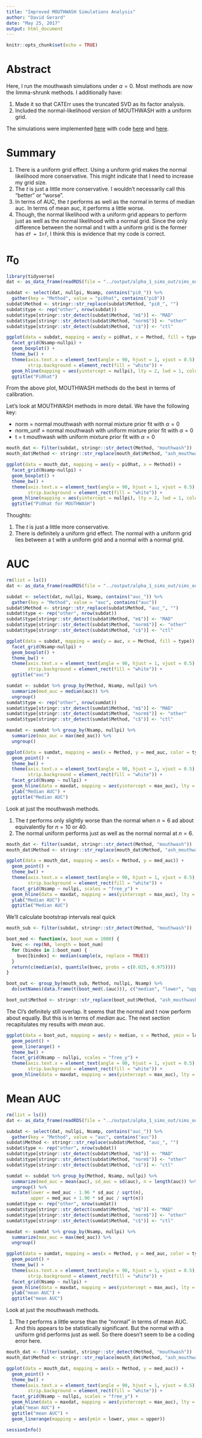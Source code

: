 ```yaml
---
title: "Improved MOUTHWASH Simulations Analysis"
author: "David Gerard"
date: "May 25, 2017"
output: html_document
---
```


```r
knitr::opts_chunk$set(echo = TRUE)
```

# Abstract

Here, I run the mouthwash simulations under $\alpha = 0$. Most methods are now the limma-shrunk methods. I additionally have:

1. Made it so that CATErr uses the truncated SVD as its factor analysis.
2. Included the normal-likelihood version of MOUTHWASH with a uniform grid.

The simulations were implemented [here](https://github.com/dcgerard/ruvb_plus_ash/blob/master/code/mouthwash_sims_alphais0_longer.R) with code [here](https://github.com/dcgerard/ruvb_plus_ash/blob/master/code/non_nc_methods.R) and [here](https://github.com/dcgerard/ruvb_sims/blob/nc_var/Code/nc_adjustment_methods.R).

# Summary

1. There is a uniform grid effect. Using a uniform grid makes the normal likelihood more conservative. This might indicate that I need to increase my grid size.
2. The $t$ is just a little more conservative. I wouldn't necessarily call this "better" or "worse".
3. In terms of AUC, the $t$ performs as well as the normal in terms of median auc. In terms of mean auc, it performs a little worse.
4. Though, the normal likelihood with a uniform grid appears to perform just as well as the normal likelihood with a normal grid. Since the only difference between the normal and t with a uniform grid is the former has `df = Inf`, I think this is evidence that my code is correct.

# $\pi_0$
```r
library(tidyverse)
dat <- as_data_frame(readRDS(file = "../output/alpha_1_sims_out/sims_out_alpha0_moreruns.RDS"))

subdat <- select(dat, nullpi, Nsamp, contains("pi0_")) %>%
  gather(key = "Method", value = "pi0hat", contains("pi0"))
subdat$Method <- stringr::str_replace(subdat$Method, "pi0_", "")
subdat$type <- rep("other", nrow(subdat))
subdat$type[stringr::str_detect(subdat$Method, "m$")] <- "MAD"
subdat$type[stringr::str_detect(subdat$Method, "norm$")] <- "other"
subdat$type[stringr::str_detect(subdat$Method, "c$")] <- "ctl"

ggplot(data = subdat, mapping = aes(y = pi0hat, x = Method, fill = type)) +
  facet_grid(Nsamp~nullpi) +
  geom_boxplot() +
  theme_bw() +
  theme(axis.text.x = element_text(angle = 90, hjust = 1, vjust = 0.5),
        strip.background = element_rect(fill = "white")) +
  geom_hline(mapping = aes(yintercept = nullpi), lty = 2, lwd = 1, color = "gray50") +
  ggtitle("Pi0hat")
```

From the above plot, MOUTHWASH methods do the best in terms of calibration.

Let's look at MOUTHWASH methods in more detail. We have the following key:

- norm = normal mouthwash with normal mixture prior fit with $\alpha = 0$
- norm_unif = normal mouthwash with uniform mixture prior fit with $\alpha = 0$
- t = t mouthwash with uniform mixture prior fit with $\alpha = 0$

```r
mouth_dat <- filter(subdat, stringr::str_detect(Method, "mouthwash"))
mouth_dat$Method <- stringr::str_replace(mouth_dat$Method, "ash_mouthwash_", "")

ggplot(data = mouth_dat, mapping = aes(y = pi0hat, x = Method)) +
  facet_grid(Nsamp~nullpi) +
  geom_boxplot() +
  theme_bw() +
  theme(axis.text.x = element_text(angle = 90, hjust = 1, vjust = 0.5),
        strip.background = element_rect(fill = "white")) +
  geom_hline(mapping = aes(yintercept = nullpi), lty = 2, lwd = 1, color = "gray50") +
  ggtitle("Pi0hat for MOUTHWASH")

```

Thoughts:

1. The $t$ is just a little more conservative.
2. There is definitely a uniform grid effect. The normal with a uniform grid lies between a t with a uniform grid and a normal with a normal grid.


# AUC

```r
rm(list = ls())
dat <- as_data_frame(readRDS(file = "../output/alpha_1_sims_out/sims_out_alpha0_moreruns.RDS"))

subdat <- select(dat, nullpi, Nsamp, contains("auc_")) %>%
  gather(key = "Method", value = "auc", contains("auc"))
subdat$Method <- stringr::str_replace(subdat$Method, "auc_", "")
subdat$type <- rep("other", nrow(subdat))
subdat$type[stringr::str_detect(subdat$Method, "m$")] <- "MAD"
subdat$type[stringr::str_detect(subdat$Method, "norm$")] <- "other"
subdat$type[stringr::str_detect(subdat$Method, "c$")] <- "ctl"

ggplot(data = subdat, mapping = aes(y = auc, x = Method, fill = type)) +
  facet_grid(Nsamp~nullpi) +
  geom_boxplot() +
  theme_bw() +
  theme(axis.text.x = element_text(angle = 90, hjust = 1, vjust = 0.5),
        strip.background = element_rect(fill = "white")) +
  ggtitle("auc")
```

```r
sumdat <- subdat %>% group_by(Method, Nsamp, nullpi) %>%
  summarize(med_auc = median(auc)) %>%
  ungroup()
sumdat$type <- rep("other", nrow(sumdat))
sumdat$type[stringr::str_detect(sumdat$Method, "m$")] <- "MAD"
sumdat$type[stringr::str_detect(sumdat$Method, "norm$")] <- "other"
sumdat$type[stringr::str_detect(sumdat$Method, "c$")] <- "ctl"

maxdat <- sumdat %>% group_by(Nsamp, nullpi) %>%
  summarize(max_auc = max(med_auc)) %>%
  ungroup()

ggplot(data = sumdat, mapping = aes(x = Method, y = med_auc, color = type)) +
  geom_point() +
  theme_bw() +
  theme(axis.text.x = element_text(angle = 90, hjust = 1, vjust = 0.5),
        strip.background = element_rect(fill = "white")) +
  facet_grid(Nsamp ~ nullpi) +
  geom_hline(data = maxdat, mapping = aes(yintercept = max_auc), lty = 2) +
  ylab("Median AUC") +
  ggtitle("Median AUC")
```


Look at just the mouthwash methods.

1. The $t$ performs only slightly worse than the normal when $n = 6$ ad about equivalently for $n = 10$ or $40$.
2. The normal uniform performs just as well as the normal normal at $n = 6$.


```r
mouth_dat <- filter(sumdat, stringr::str_detect(Method, "mouthwash"))
mouth_dat$Method <- stringr::str_replace(mouth_dat$Method, "ash_mouthwash_", "")

ggplot(data = mouth_dat, mapping = aes(x = Method, y = med_auc)) +
  geom_point() +
  theme_bw() +
  theme(axis.text.x = element_text(angle = 90, hjust = 1, vjust = 0.5),
        strip.background = element_rect(fill = "white")) +
  facet_grid(Nsamp ~ nullpi, scales = "free_y") +
  geom_hline(data = maxdat, mapping = aes(yintercept = max_auc), lty = 2) +
  ylab("Median AUC") +
  ggtitle("Median AUC")
```

We'll calculate bootstrap intervals real quick

```r
mouth_sub <- filter(subdat, stringr::str_detect(Method, "mouthwash"))

boot_med <- function(x, boot_num = 1000) {
  bvec <- rep(NA, length = boot_num)
  for (bindex in 1:boot_num) {
    bvec[bindex] <- median(sample(x, replace = TRUE))
  }
  return(c(median(x), quantile(bvec, probs = c(0.025, 0.975))))
}

boot_out <- group_by(mouth_sub, Method, nullpi, Nsamp) %>%
  do(setNames(data.frame(t(boot_med(.$auc))), c("median", "lower", "upper")))

boot_out$Method <- stringr::str_replace(boot_out$Method, "ash_mouthwash_", "")
```


The CI's definitely still overlap. It seems that the normal and t now perform about equally. But this is in terms of *median* auc. The next section recapitulates my results with *mean* auc.

```r
ggplot(data = boot_out, mapping = aes(y = median, x = Method, ymin = lower, ymax = upper)) +
  geom_point() +
  geom_linerange() +
  theme_bw() +
  facet_grid(Nsamp ~ nullpi, scales = "free_y") +
  theme(axis.text.x = element_text(angle = 90, hjust = 1, vjust = 0.5), 
        strip.background = element_rect(fill = "white")) +
  geom_hline(data = maxdat, mapping = aes(yintercept = max_auc), lty = 2)
```


# Mean AUC

```r
rm(list = ls())
dat <- as_data_frame(readRDS(file = "../output/alpha_1_sims_out/sims_out_alpha0_moreruns.RDS"))

subdat <- select(dat, nullpi, Nsamp, contains("auc_")) %>%
  gather(key = "Method", value = "auc", contains("auc"))
subdat$Method <- stringr::str_replace(subdat$Method, "auc_", "")
subdat$type <- rep("other", nrow(subdat))
subdat$type[stringr::str_detect(subdat$Method, "m$")] <- "MAD"
subdat$type[stringr::str_detect(subdat$Method, "norm$")] <- "other"
subdat$type[stringr::str_detect(subdat$Method, "c$")] <- "ctl"

sumdat <- subdat %>% group_by(Method, Nsamp, nullpi) %>%
  summarize(med_auc = mean(auc), sd_auc = sd(auc), n = length(auc)) %>%
  ungroup() %>%
  mutate(lower = med_auc - 1.96 * sd_auc / sqrt(n),
         upper = med_auc + 1.96 * sd_auc / sqrt(n))
sumdat$type <- rep("other", nrow(sumdat))
sumdat$type[stringr::str_detect(sumdat$Method, "m$")] <- "MAD"
sumdat$type[stringr::str_detect(sumdat$Method, "norm$")] <- "other"
sumdat$type[stringr::str_detect(sumdat$Method, "c$")] <- "ctl"

maxdat <- sumdat %>% group_by(Nsamp, nullpi) %>%
  summarize(max_auc = max(med_auc)) %>%
  ungroup()

ggplot(data = sumdat, mapping = aes(x = Method, y = med_auc, color = type)) +
  geom_point() +
  theme_bw() +
  theme(axis.text.x = element_text(angle = 90, hjust = 1, vjust = 0.5),
        strip.background = element_rect(fill = "white")) +
  facet_grid(Nsamp ~ nullpi) +
  geom_hline(data = maxdat, mapping = aes(yintercept = max_auc), lty = 2) +
  ylab("mean AUC") +
  ggtitle("mean AUC")
```


Look at just the mouthwash methods.

1. The $t$ performs a little worse than the "normal" in terms of mean AUC. And this appears to be statistically significant. But the normal with a uniform grid performs just as well. So there doesn't seem to be a coding error here.


```r
mouth_dat <- filter(sumdat, stringr::str_detect(Method, "mouthwash"))
mouth_dat$Method <- stringr::str_replace(mouth_dat$Method, "ash_mouthwash_", "")

ggplot(data = mouth_dat, mapping = aes(x = Method, y = med_auc)) +
  geom_point() +
  theme_bw() +
  theme(axis.text.x = element_text(angle = 90, hjust = 1, vjust = 0.5),
        strip.background = element_rect(fill = "white")) +
  facet_grid(Nsamp ~ nullpi, scales = "free_y") +
  geom_hline(data = maxdat, mapping = aes(yintercept = max_auc), lty = 2) +
  ylab("mean AUC") +
  ggtitle("mean AUC") +
  geom_linerange(mapping = aes(ymin = lower, ymax = upper))
```
```r
sessionInfo()
```
